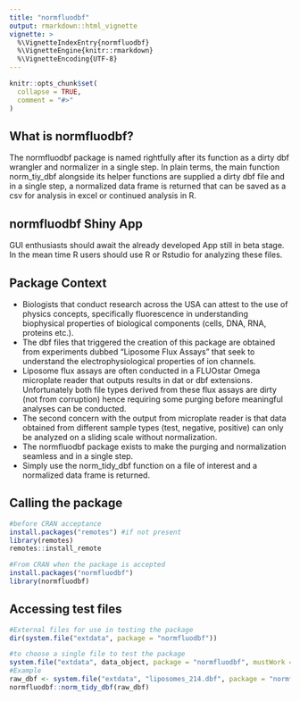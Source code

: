 ```yaml
---
title: "normfluodbf"
output: rmarkdown::html_vignette
vignette: >
  %\VignetteIndexEntry{normfluodbf}
  %\VignetteEngine{knitr::rmarkdown}
  %\VignetteEncoding{UTF-8}
---
```


```r
knitr::opts_chunk$set(
  collapse = TRUE,
  comment = "#>"
)
```
## What is normfluodbf?
The normfluodbf package is named rightfully after its function as a dirty dbf wrangler and normalizer in a single step. In plain terms, the main function norm_tiy_dbf alongside its helper functions are supplied a dirty dbf file and in a single step, a normalized data frame is returned that can be saved as a csv for analysis in excel or continued analysis in R.

## normfluodbf Shiny App
GUI enthusiasts should await the already developed App still in beta stage. In the mean time R users should use R or Rstudio for analyzing these files.

## Package Context
* Biologists that conduct research across the USA can attest to the use of physics concepts, specifically fluorescence in understanding biophysical properties of biological components (cells, DNA, RNA, proteins etc.). 
* The dbf files that triggered the creation of this package are obtained from experiments dubbed "Liposome Flux Assays" that seek to understand the electrophysiological properties of ion channels.
* Liposome flux assays are often conducted in a FLUOstar Omega microplate reader that outputs results in dat or dbf extensions. Unfortunately both file types derived from these flux assays are dirty (not from corruption) hence requiring some purging before meaningful analyses can be conducted.
* The second concern with the output from microplate reader is that data obtained from different sample types (test, negative, positive) can only be analyzed on a sliding scale without normalization.
* The normfluodbf package exists to make the purging and normalization seamless and in a single step.
* Simply use the norm_tidy_dbf function on a file of interest and a normalized data frame is returned.

## Calling the package
```r
#before CRAN acceptance
install.packages("remotes") #if not present
library(remotes)
remotes::install_remote

#From CRAN when the package is accepted
install.packages("normfluodbf")
library(normfluodbf)
```

## Accessing test files 
```r
#External files for use in testing the package
dir(system.file("extdata", package = "normfluodbf"))

#to choose a single file to test the package
system.file("extdata", data_object, package = "normfluodbf", mustWork = TRUE)
#Example
raw_dbf <- system.file("extdata", "liposomes_214.dbf", package = "normfluodbf", mustWork = TRUE)
normfluodbf::norm_tidy_dbf(raw_dbf)
```
